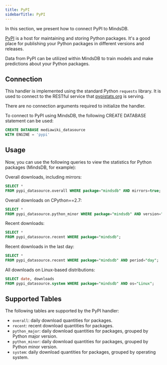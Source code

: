 ```yaml
---
title: PyPI
sidebarTitle: PyPI
---
```


In this section, we present how to connect PyPI to MindsDB.

[PyPI](https://pypi.org) is a host for maintaining and storing Python packages. It's a good place for publishing your Python packages in different versions and releases.

Data from PyPI can be utilized within MindsDB to train models and make predictions about your Python packages.

## Connection

This handler is implemented using the standard Python `requests` library. It is used to connect to the RESTful service that [pypistats.org](https://pypistats.org) is serving.

There are no connection arguments required to initialize the handler.

To connect to PyPI using MindsDB, the following CREATE DATABASE statement can be used:

```sql
CREATE DATABASE mediawiki_datasource
WITH ENGINE = 'pypi'
```

## Usage

Now, you can use the following queries to view the statistics for Python packages (MindsDB, for example):

Overall downloads, including mirrors:
```sql
SELECT *
FROM pypi_datasource.overall WHERE package="mindsdb" AND mirrors=true;
```

Overall downloads on CPython==2.7:
```sql
SELECT *
FROM pypi_datasource.python_minor WHERE package="mindsdb" AND version="2.7";
```

Recent downloads:
```sql
SELECT *
FROM pypi_datasource.recent WHERE package="mindsdb";
```

Recent downloads in the last day:
```sql
SELECT *
FROM pypi_datasource.recent WHERE package="mindsdb" AND period="day";
```

All downloads on Linux-based distributions:
```sql
SELECT date, downloads
FROM pypi_datasource.system WHERE package="mindsdb" AND os="Linux";
```

## Supported Tables

The following tables are supported by the PyPI handler:

* `overall`: daily download quantities for packages.
* `recent`: recent download quantities for packages.
* `python_major`: daily download quantities for packages, grouped by Python major version.
* `python_minor`: daily download quantities for packages, grouped by Python minor version.
* `system`: daily download quantities for packages, grouped by operating system.

